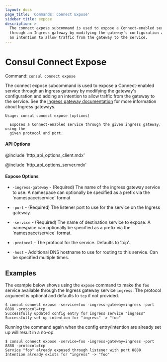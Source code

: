 ```yaml
---
layout: docs
page_title: 'Commands: Connect Expose'
sidebar_title: expose
description: >
  The connect expose subcommand is used to expose a Connect-enabled service 
  through an Ingress gateway by modifying the gateway's configuration and adding
  an intention to allow traffic from the gateway to the service.
---
```


# Consul Connect Expose

Command: `consul connect expose`

The connect expose subcommand is used to expose a Connect-enabled service
through an Ingress gateway by modifying the gateway's configuration and adding
an intention to allow traffic from the gateway to the service. See the
[Ingress gateway documentation](/docs/connect/ingress-gateway) for more information
about Ingress gateways.

```text
Usage: consul connect expose [options]

  Exposes a Connect-enabled service through the given ingress gateway, using the
  given protocol and port.
```

#### API Options

@include 'http_api_options_client.mdx'

@include 'http_api_options_server.mdx'

#### Expose Options

- `-ingress-gateway` - (Required) The name of the ingress gateway service to use.
  A namespace can optionally be specified as a prefix via the
  'namespace/service' format

- `-port` - (Required) The listener port to use for the service on the Ingress
  gateway.

- `-service` - (Required) The name of destination service to expose. A namespace
  can optionally be specified as a prefix via the 'namespace/service'
  format.

- `-protocol` - The protocol for the service. Defaults to 'tcp'.

- `-host` - Additional DNS hostname to use for routing to this service. Can be
  specified multiple times.

## Examples

The example below shows using the `expose` command to make the `foo` service available
through the Ingress gateway service `ingress`. The protocol argument is optional and
defaults to `tcp` if not provided.

```shell-session
$ consul connect expose -service=foo -ingress-gateway=ingress -port 8888 -protocol=tcp
Successfully updated config entry for ingress service "ingress"
Successfully set up intention for "ingress" -> "foo"
```

Running the command again when the config entry/intention are already set up will result
in a no-op:

```shell-session
$ consul connect expose -service=foo -ingress-gateway=ingress -port 8888 -protocol=tcp
Service "foo" already exposed through listener with port 8888
Intention already exists for "ingress" -> "foo"
```
